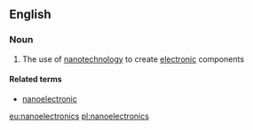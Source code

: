 ==English==

===Noun===
{{wikipedia}}
{{en-noun|-}}

# {{context|physics|lang=en}} The use of [[nanotechnology]] to create [[electronic]] components

====Related terms====
*[[nanoelectronic]]

[[eu:nanoelectronics]]
[[pl:nanoelectronics]]